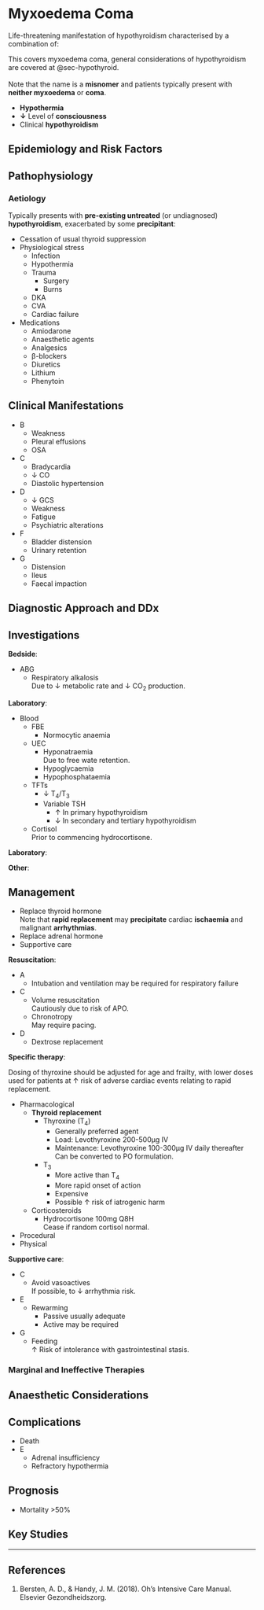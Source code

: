 # Myxoedema Coma {#sec-myxoedemacoma}

Life-threatening manifestation of hypothyroidism characterised by a combination of:

:::column-margin
This covers myxoedema coma, general considerations of hypothyroidism are covered at @sec-hypothyroid.\
\
Note that the name is a **misnomer** and patients typically present with **neither myxoedema** or **coma**.
:::

* **Hypothermia**
* **↓** Level of **consciousness**
* Clinical **hypothyroidism**


## Epidemiology and Risk Factors

## Pathophysiology

### Aetiology

Typically presents with **pre-existing untreated** (or undiagnosed) **hypothyroidism**, exacerbated by some **precipitant**:

* Cessation of usual thyroid suppression
* Physiological stress
	* Infection
	* Hypothermia
	* Trauma
		* Surgery
		* Burns
	* DKA
	* CVA
	* Cardiac failure
* Medications
	* Amiodarone
	* Anaesthetic agents
	* Analgesics
	* β-blockers
	* Diuretics
	* Lithium
	* Phenytoin


## Clinical Manifestations

* B
	* Weakness
	* Pleural effusions
	* OSA
* C
	* Bradycardia
	* ↓ CO
	* Diastolic hypertension
* D
	* ↓ GCS
	* Weakness
	* Fatigue
	* Psychiatric alterations
* F
	* Bladder distension
	* Urinary retention
* G
	* Distension
	* Ileus
	* Faecal impaction

## Diagnostic Approach and DDx

## Investigations

**Bedside**:

* ABG
	* Respiratory alkalosis\
	Due to ↓ metabolic rate and ↓ CO~2~ production.

**Laboratory**:

* Blood
	* FBE
		* Normocytic anaemia
	* UEC
		* Hyponatraemia\
		Due to free wate retention.
		* Hypoglycaemia
		* Hypophosphataemia
	* TFTs
		* ↓ T~4~/T~3~
		* Variable TSH
			* ↑ In primary hypothyroidism
			* ↓ In secondary and tertiary hypothyroidism
	* Cortisol\
	Prior to commencing hydrocortisone.


**Laboratory**:

**Other**:

## Management

:::priority
* Replace thyroid hormone\
Note that **rapid replacement** may **precipitate** cardiac **ischaemia** and malignant **arrhythmias**.
* Replace adrenal hormone
* Supportive care
:::


**Resuscitation**:\

* A
	* Intubation and ventilation may be required for respiratory failure
* C
	* Volume resuscitation\
	Cautiously due to risk of APO.
	* Chronotropy\
	May require pacing.
* D
	* Dextrose replacement

**Specific therapy**:

:::column-margin
Dosing of thyroxine should be adjusted for age and frailty, with lower doses used for patients at ↑ risk of adverse cardiac events relating to rapid replacement.
:::

* Pharmacological
	* **Thyroid replacement**
		* Thyroxine (T~4~)
			* Generally preferred agent
			* Load: Levothyroxine 200-500μg IV
			* Maintenance: Levothyroxine 100-300μg IV daily thereafter\
			Can be converted to PO formulation.
		* T~3~
			* More active than T~4~
			* More rapid onset of action
			* Expensive
			* Possible ↑ risk of iatrogenic harm
	* Corticosteroids
		* Hydrocortisone 100mg Q8H\
		Cease if random cortisol normal.
* Procedural
* Physical

**Supportive care**:

* C
	* Avoid vasoactives\
	If possible, to ↓ arrhythmia risk.
* E
	* Rewarming
		* Passive usually adequate
		* Active may be required
* G
	* Feeding\
	↑ Risk of intolerance with gastrointestinal stasis.


### Marginal and Ineffective Therapies

## Anaesthetic Considerations

## Complications

* Death
* E
	* Adrenal insufficiency
	* Refractory hypothermia

## Prognosis

* Mortality >50%

## Key Studies


---

## References

1. Bersten, A. D., & Handy, J. M. (2018). Oh’s Intensive Care Manual. Elsevier Gezondheidszorg.